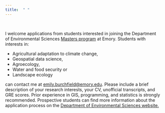 ```yaml
---
title:  " "
---
```


<br />

I welcome applications from students interested in joining the Department of Environmental Sciences [Masters program](http://envs.emory.edu/home/graduate/index.html) at Emory.  Students with interests in:

* Agricultural adaptation to climate change,
* Geospatial data science,
* Agroecology,
* Water and food security or
* Landscape ecology

can contact me at [emily.burchfield@emory.edu](mailto:emily.burchfield@emory.edu). Please include a brief description of your research interests, your CV, unofficial transcripts, and GRE scores.  Prior experience in GIS, programming, and statistics is strongly recommended.  Prospective students can find more information about the application process on the [Department of Environmental Sciences website.](http://envs.emory.edu/home/graduate/index.html)






